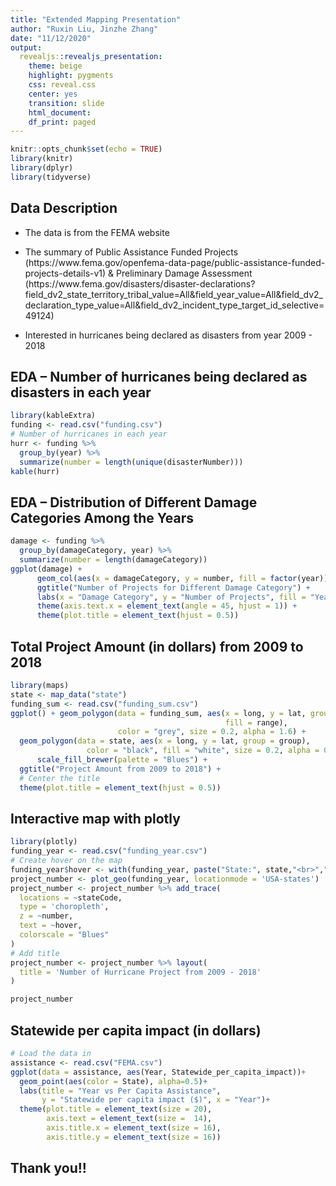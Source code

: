 ```yaml
---
title: "Extended Mapping Presentation"
author: "Ruxin Liu, Jinzhe Zhang"
date: "11/12/2020"
output:
  revealjs::revealjs_presentation:
    theme: beige
    highlight: pygments
    css: reveal.css
    center: yes
    transition: slide
    html_document: 
    df_print: paged
---
```


```r
knitr::opts_chunk$set(echo = TRUE)
library(knitr)
library(dplyr)
library(tidyverse)
```

## Data Description 

- The data is from the FEMA website


- The summary of Public Assistance Funded Projects (https://www.fema.gov/openfema-data-page/public-assistance-funded-projects-details-v1) 
& Preliminary Damage Assessment (https://www.fema.gov/disasters/disaster-declarations?field_dv2_state_territory_tribal_value=All&field_year_value=All&field_dv2_declaration_type_value=All&field_dv2_incident_type_target_id_selective=49124)


- Interested in hurricanes being declared as disasters from year 2009 - 2018

## EDA -- Number of hurricanes being declared as disasters in each year

```r
library(kableExtra)
funding <- read.csv("funding.csv")
# Number of hurricanes in each year
hurr <- funding %>% 
  group_by(year) %>% 
  summarize(number = length(unique(disasterNumber)))
kable(hurr)
```

## EDA -- Distribution of Different Damage Categories Among the Years

```r
damage <- funding %>% 
  group_by(damageCategory, year) %>% 
  summarize(number = length(damageCategory))
ggplot(damage) +
      geom_col(aes(x = damageCategory, y = number, fill = factor(year))) +
      ggtitle("Number of Projects for Different Damage Category") +
      labs(x = "Damage Category", y = "Number of Projects", fill = "Year") + 
      theme(axis.text.x = element_text(angle = 45, hjust = 1)) +
      theme(plot.title = element_text(hjust = 0.5))
```

## Total Project Amount (in dollars) from 2009 to 2018

```r
library(maps)
state <- map_data("state")
funding_sum <- read.csv("funding_sum.csv")
ggplot() + geom_polygon(data = funding_sum, aes(x = long, y = lat, group = group,
                                                fill = range), 
                        color = "grey", size = 0.2, alpha = 1.6) + 
  geom_polygon(data = state, aes(x = long, y = lat, group = group),
                 color = "black", fill = "white", size = 0.2, alpha = 0.3) +
      scale_fill_brewer(palette = "Blues") +
  ggtitle("Project Amount from 2009 to 2018") +
  # Center the title
  theme(plot.title = element_text(hjust = 0.5))
```

## Interactive map with plotly

```r
library(plotly)
funding_year <- read.csv("funding_year.csv")
# Create hover on the map
funding_year$hover <- with(funding_year, paste("State:", state,"<br>","Project Number:",number,"<br>")) 
project_number <- plot_geo(funding_year, locationmode = 'USA-states') 
project_number <- project_number %>% add_trace(
  locations = ~stateCode,
  type = 'choropleth',
  z = ~number,
  text = ~hover,
  colorscale = "Blues"
)
# Add title
project_number <- project_number %>% layout(
  title = 'Number of Hurricane Project from 2009 - 2018'
)

project_number
```

## Statewide per capita impact (in dollars)

```r
# Load the data in 
assistance <- read.csv("FEMA.csv")
ggplot(data = assistance, aes(Year, Statewide_per_capita_impact))+
  geom_point(aes(color = State), alpha=0.5)+
  labs(title = "Year vs Per Capita Assistance", 
       y = "Statewide per capita impact ($)", x = "Year")+
  theme(plot.title = element_text(size = 20),
        axis.text = element_text(size =  14),
        axis.title.x = element_text(size = 16),
        axis.title.y = element_text(size = 16))
```


## Thank you!!